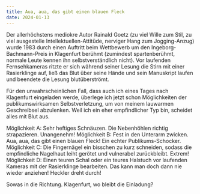 ```yaml
---
title: Aua, aua, das gibt einen blauen Fleck
date: 2024-01-13
---
```

Der allerhöchstens mediokre Autor Rainald Goetz (zu viel Wille zum Stil, zu viel ausgestelle Intellektuellen-Attitüde, nerviger Hang zum Jogging-Anzug) wurde 1983 durch einen Auftritt beim Wettbewerb um den Ingeborg-Bachmann-Preis in Klagenfurt berühmt (zumindest spartenberühmt, normale Leute kennen ihn selbstverständlich nicht). Vor laufenden Fernsehkameras ritzte er sich während seiner Lesung die Stirn mit einer Rasierklinge auf, ließ das Blut über seine Hände und sein Manuskript laufen und beendete die Lesung blutüberströmt.

Für den unwahrscheinlichen Fall, dass auch ich eines Tages nach Klagenfurt eingeladen werde, überlege ich jetzt schon Möglichkeiten der publikumswirksamen Selbstverletzung, um von meinem lauwarmen Geschreibsel abzulenken. Weil ich ein eher empfindlicher Typ bin, scheidet alles mit Blut aus. 

Möglichkeit A: Sehr heftiges Schnäuzen. Die Nebenhöhlen richtig strapazieren. Unangenehm! Möglichkeit B: Fest in den Unterarm zwicken. Aua, aua, das gibt einen blauen Fleck! Ein echter Publikums-Schocker. Möglichkeit C: Die Fingernägel ein bisschen zu kurz schneiden, sodass die empfindliche Nagelhaut leiht gerötet und vulnerabel zurückbleibt. Extrem! Möglichkeit D: Einen teuren Schal oder ein teures Halstuch vor laufenden Kameras mit der Rasierklinge bearbeiten. Das kann man doch dann nie wieder anziehen! Heckler dreht durch! 

Sowas in die Richtung. Klagenfurt, wo bleibt die Einladung?
